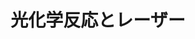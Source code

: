﻿---
title: "光化学反応とレーザー"
category: "理学院"
vol: 8
interviewee: "小尾 欣一 "
url: ""
tags: ["化学","光","反応","レーザー"]
pdf: "8-5.pdf"
career: ""
pdfurl: "8-5/8-5.pdf"
preface: ""
---
